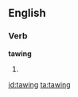 ==English==

===Verb===
'''tawing'''

# {{present participle of|[[taw]]}}

[[id:tawing]]
[[ta:tawing]]